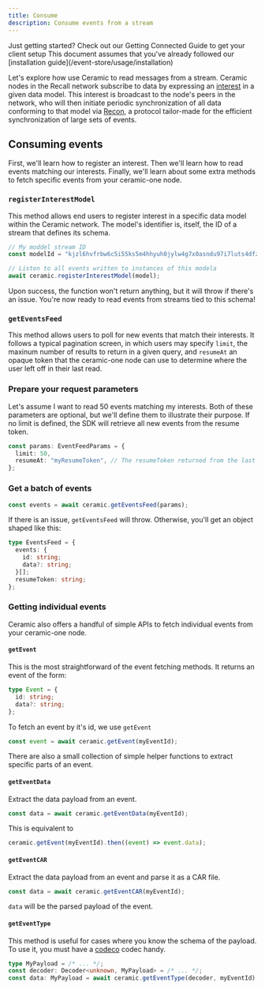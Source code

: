 ```yaml
---
title: Consume
description: Consume events from a stream
---
```



<Callout>
  Just getting started? Check out our Getting Connected Guide to get your client setup This document
  assumes that you've already followed our [installation guide](/event-store/usage/installation)
</Callout>

Let's explore how use Ceramic to read messages from a stream. Ceramic nodes in the Recall network
subscribe to data by expressing an [interest](/event-store/concepts#interests) in a given data
model. This interest is broadcast to the node's peers in the network, who will then initiate
periodic synchronization of all data conforming to that model via [Recon](#), a protocol tailor-made
for the efficient synchronization of large sets of events.

## Consuming events

First, we'll learn how to register an interest. Then we'll learn how to read events matching our
interests. Finally, we'll learn about some extra methods to fetch specific events from your
ceramic-one node.

### `registerInterestModel`

This method allows end users to register interest in a specific data model within the Ceramic
network. The model's identifier is, itself, the ID of a stream that defines its schema.

```typescript
// My moddel stream ID
const modelId = "kjzl6hvfrbw6c5i55ks5m4hhyuh0jylw4g7x0asndu97i7luts4dfzvm35oev65";

// Listen to all events written to instances of this modela
await ceramic.registerInterestModel(model);
```

Upon success, the function won't return anything, but it will throw if there's an issue. You're now
ready to read events from streams tied to this schema!

### `getEventsFeed`

This method allows users to poll for new events that match their interests. It follows a typical
pagination screen, in which users may specify `limit`, the maxinum number of results to return in a
given query, and `resumeAt` an opaque token that the ceramic-one node can use to determine where the
user left off in their last read.

<Steps>

<Step>

### Prepare your request parameters

Let's assume I want to read 50 events matching my interests. Both of these parameters are optional,
but we'll define them to illustrate their purpose. If no limit is defined, the SDK will retrieve all
new events from the resume token.

```typescript
const params: EventFeedParams = {
  limit: 50,
  resumeAt: "myResumeToken", // The resumeToken returned from the last call to `getEventsFeed`
};
```

</Step>

<Step>

### Get a batch of events

```typescript
const events = await ceramic.getEventsFeed(params);
```

If there is an issue, `getEventsFeed` will throw. Otherwise, you'll get an object shaped like this:

```typescript
type EventsFeed = {
  events: {
    id: string;
    data?: string;
  }[];
  resumeToken: string;
};
```

</Step>

</Steps>

### Getting individual events

Ceramic also offers a handful of simple APIs to fetch individual events from your ceramic-one node.

#### `getEvent`

This is the most straightforward of the event fetching methods. It returns an event of the form:

```typescript
type Event = {
  id: string;
  data?: string;
};
```

To fetch an event by it's id, we use `getEvent`

```typescript
const event = await ceramic.getEvent(myEventId);
```

There are also a small collection of simple helper functions to extract specific parts of an event.

#### `getEventData`

Extract the data payload from an event.

```typescript
const data = await ceramic.getEventData(myEventId);
```

This is equivalent to

```typescript
ceramic.getEvent(myEventId).then((event) => event.data);
```

#### `getEventCAR`

Extract the data payload from an event and parse it as a CAR file.

```typescript
const data = await ceramic.getEventCAR(myEventId);
```

`data` will be the parsed payload of the event.

#### `getEventType`

This method is useful for cases where you know the schema of the payload. To use it, you must have a
[codeco](https://github.com/ceramicnetwork/codeco) codec handy.

```typescript
type MyPayload = /* ... */;
const decoder: Decoder<unknown, MyPayload> = /* ... */;
const data: MyPayload = await ceramic.getEventType(decoder, myEventId);
```
